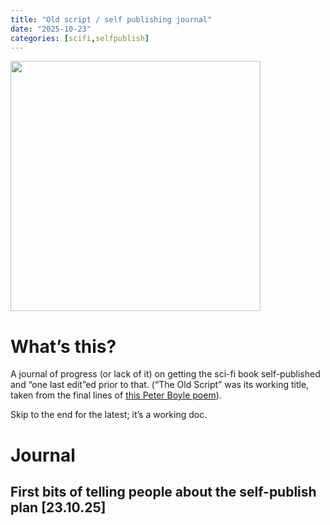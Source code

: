 ```yaml
---
title: "Old script / self publishing journal"
date: "2025-10-23"
categories: [scifi,selfpublish]
---
```


::: center
![](){width="400px"}
:::

# What's this?

A journal of progress (or lack of it) on getting the sci-fi book self-published and "one last edit"ed prior to that. ("The Old Script" was its working title, taken from the final lines of [this Peter Boyle poem](https://www.poetryinternational.com/en/poets-poems/poems/poem/103-9755_THE-UNKNOWABLE)).

Skip to the end for the latest; it's a working doc.

# Journal

## First bits of telling people about the self-publish plan \[23.10.25\]
